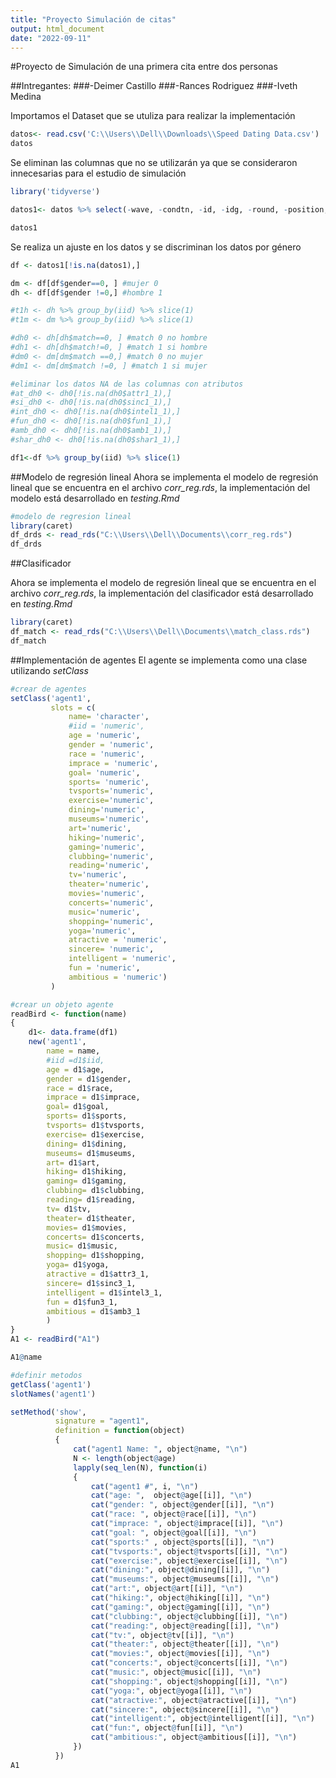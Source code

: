---
title: "Proyecto Simulación de citas"
output: html_document
date: "2022-09-11"
---
#Proyecto de Simulación de una primera cita entre dos personas

##Intregantes:
###-Deimer Castillo
###-Rances Rodriguez
###-Iveth Medina


Importamos el Dataset que se utuliza para realizar la implementación

```{r }
datos<- read.csv('C:\\Users\\Dell\\Downloads\\Speed Dating Data.csv')
datos
```

Se eliminan las columnas que no se utilizarán ya que se consideraron innecesarias para el estudio de simulación

```{r }
library('tidyverse')

datos1<- datos %>% select(-wave, -condtn, -id, -idg, -round, -position, -positin1, -order, -partner, -date, -undergra, -mn_sat, -tuition, -imprelig, -from, -zipcode, -income, -go_out, -career, -career_c, -exphappy, -expnum, -attr4_1, -sinc4_1, -intel4_1, -fun4_1, -amb4_1, -shar4_1, -attr2_1, -sinc2_1, -intel2_1, -fun2_1, -amb2_1, -shar2_1, -attr5_1, -sinc5_1, -intel5_1, -fun5_1, -amb5_1, -dec, -attr, -sinc, -intel, -fun, -amb, -shar, -like, -prob, -met, -match_es, -attr1_s, -sinc1_s, -intel1_s, -fun1_s, -amb1_s, -shar1_s, -attr3_s, -sinc3_s, -intel3_s, -fun3_s, -amb3_s, -satis_2, -length, -numdat_2, -attr7_2, -sinc7_2, -intel7_2, -fun7_2, -amb7_2, -shar7_2, -attr1_2, -sinc1_2, -intel1_2, -fun1_2, -amb1_2, -shar1_2, -attr4_2, -sinc4_2, -intel4_2, -fun4_2, -amb4_2, -shar4_2, -attr2_2, -sinc2_2, -intel2_2, -fun2_2, -amb2_2, -shar2_2, -attr3_2, -sinc3_2, -intel3_2, -fun3_2, -amb3_2, -attr5_2, -sinc5_2, -intel5_2, -fun5_2, -amb5_2, -you_call, -them_cal, -date_3, -numdat_3, -num_in_3, -attr1_3, -sinc1_3, -fun1_3, -intel1_3, -amb1_3, -shar1_3, -attr7_3, -sinc7_3, -intel7_3, -fun7_3, -amb7_3, -shar7_3, -attr4_3, -sinc4_3, -intel4_3, -fun4_3, -amb4_3, -shar4_3, -attr2_3, -sinc2_3, -intel2_3, -fun2_3, -amb2_3, -shar2_3, -attr3_3, -sinc3_3, -intel3_3, -fun3_3, -amb3_3, -attr5_3, -sinc5_3, -intel5_3, -fun5_3, -amb5_3)

datos1
```

Se realiza un ajuste en los datos y se discriminan los datos por género

```{r }
df <- datos1[!is.na(datos1),]

dm <- df[df$gender==0, ] #mujer 0
dh <- df[df$gender !=0,] #hombre 1

#t1h <- dh %>% group_by(iid) %>% slice(1)
#t1m <- dm %>% group_by(iid) %>% slice(1)

#dh0 <- dh[dh$match==0, ] #match 0 no hombre
#dh1 <- dh[dh$match!=0, ] #match 1 si hombre
#dm0 <- dm[dm$match ==0,] #match 0 no mujer
#dm1 <- dm[dm$match !=0, ] #match 1 si mujer

#eliminar los datos NA de las columnas con atributos
#at_dh0 <- dh0[!is.na(dh0$attr1_1),]
#si_dh0 <- dh0[!is.na(dh0$sinc1_1),]
#int_dh0 <- dh0[!is.na(dh0$intel1_1),]
#fun_dh0 <- dh0[!is.na(dh0$fun1_1),]
#amb_dh0 <- dh0[!is.na(dh0$amb1_1),]
#shar_dh0 <- dh0[!is.na(dh0$shar1_1),]

df1<-df %>% group_by(iid) %>% slice(1)


```


##Modelo de regresión lineal
Ahora se implementa el modelo de regresión lineal que se encuentra en el archivo *corr_reg.rds*, la implementación del modelo está desarrollado en *testing.Rmd*

```{r }
#modelo de regresion lineal
library(caret)
df_drds <- read_rds("C:\\Users\\Dell\\Documents\\corr_reg.rds")
df_drds
```

##Clasificador

Ahora se implementa el modelo de regresión lineal que se encuentra en el archivo *corr_reg.rds*, la implementación del clasificador está desarrollado en *testing.Rmd*

```{r }
library(caret)
df_match <- read_rds("C:\\Users\\Dell\\Documents\\match_class.rds")
df_match
```


##Implementación de agentes
El agente se implementa como una clase utilizando *setClass*

```{r }
#crear de agentes
setClass('agent1',
         slots = c(
             name= 'character',
             #iid = 'numeric',
             age = 'numeric',
             gender = 'numeric',
             race = 'numeric',
             imprace = 'numeric',
             goal= 'numeric',
             sports= 'numeric',
             tvsports='numeric',
             exercise='numeric',
             dining='numeric',
             museums='numeric',
             art='numeric',
             hiking='numeric',
             gaming='numeric',
             clubbing='numeric',
             reading='numeric',
             tv='numeric',
             theater='numeric',
             movies='numeric',
             concerts='numeric',
             music='numeric',
             shopping='numeric',
             yoga='numeric',
             atractive = 'numeric',
             sincere= 'numeric',
             intelligent = 'numeric',
             fun = 'numeric',
             ambitious = 'numeric')
         )

#crear un objeto agente
readBird <- function(name)
{
    d1<- data.frame(df1)
    new('agent1',
        name = name,
        #iid =d1$iid,
        age = d1$age,
        gender = d1$gender,
        race = d1$race,
        imprace = d1$imprace,
        goal= d1$goal,
        sports= d1$sports,
        tvsports= d1$tvsports,
        exercise= d1$exercise,
        dining= d1$dining,
        museums= d1$museums,
        art= d1$art,
        hiking= d1$hiking,
        gaming= d1$gaming,
        clubbing= d1$clubbing,
        reading= d1$reading,
        tv= d1$tv,
        theater= d1$theater,
        movies= d1$movies,
        concerts= d1$concerts,
        music= d1$music,
        shopping= d1$shopping,
        yoga= d1$yoga,
        atractive = d1$attr3_1,
        sincere= d1$sinc3_1,
        intelligent = d1$intel3_1,
        fun = d1$fun3_1,
        ambitious = d1$amb3_1
        )
}  
A1 <- readBird("A1")

A1@name

#definir metodos
getClass('agent1')
slotNames('agent1')

```

```{r}
setMethod('show',
          signature = "agent1",
          definition = function(object)
          {
              cat("agent1 Name: ", object@name, "\n")
              N <- length(object@age)
              lapply(seq_len(N), function(i)
              {
                  cat("agent1 #", i, "\n")
                  cat("age: ",  object@age[[i]], "\n")
                  cat("gender: ", object@gender[[i]], "\n")
                  cat("race: ", object@race[[i]], "\n")
                  cat("imprace: ", object@imprace[[i]], "\n")
                  cat("goal: ", object@goal[[i]], "\n")
                  cat("sports:" , object@sports[[i]], "\n")
                  cat("tvsports:", object@tvsports[[i]], "\n")
                  cat("exercise:", object@exercise[[i]], "\n")
                  cat("dining:", object@dining[[i]], "\n")
                  cat("museums:", object@museums[[i]], "\n") 
                  cat("art:", object@art[[i]], "\n")
                  cat("hiking:", object@hiking[[i]], "\n")
                  cat("gaming:", object@gaming[[i]], "\n")
                  cat("clubbing:", object@clubbing[[i]], "\n")
                  cat("reading:", object@reading[[i]], "\n")
                  cat("tv:", object@tv[[i]], "\n")
                  cat("theater:", object@theater[[i]], "\n")
                  cat("movies:", object@movies[[i]], "\n")
                  cat("concerts:", object@concerts[[i]], "\n")
                  cat("music:", object@music[[i]], "\n")
                  cat("shopping:", object@shopping[[i]], "\n")
                  cat("yoga:", object@yoga[[i]], "\n")
                  cat("atractive:", object@atractive[[i]], "\n")
                  cat("sincere:", object@sincere[[i]], "\n")
                  cat("intelligent:", object@intelligent[[i]], "\n")
                  cat("fun:", object@fun[[i]], "\n")
                  cat("ambitious:", object@ambitious[[i]], "\n")
              })
          })
A1
```

